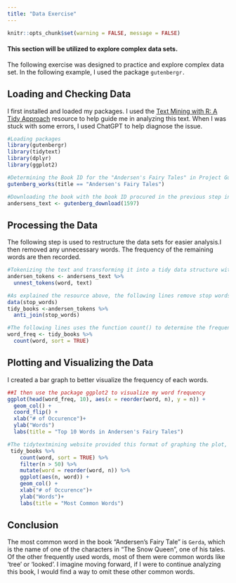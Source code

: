 ```yaml
---
title: "Data Exercise"
---
```


```r
knitr::opts_chunk$set(warning = FALSE, message = FALSE)
```

#### This section will be utilized to explore complex data sets. 

The following exercise was designed to practice and explore complex data set. In the following example, I used the package `gutenbergr.`

## Loading and Checking Data
I first installed and loaded my packages. I used the [Text Mining with R: A Tidy Approach](https://www.tidytextmining.com/) resource to help guide me in analyzing this text. When I was stuck with some errors, I used ChatGPT to help diagnose the issue. 

```r
#Loading packages
library(gutenbergr)
library(tidytext)
library(dplyr)
library(ggplot2)

#Determining the Book ID for the "Andersen's Fairy Tales" in Project Gutenberg
gutenberg_works(title == "Andersen's Fairy Tales")

#Downloading the book with the book ID procured in the previous step into the object "andersens_text"
andersens_text <- gutenberg_download(1597)
```

## Processing the Data
The following step is used to restructure the data sets for easier analysis.I then removed any unnecessary words. The frequency of the remaining words are then recorded. 
```r
#Tokenizing the text and transforming it into a tidy data structure with the 'unnest_tokens' function from 'tidytext'. This restructures the dataset to a on-token-per-row format. 
andersen_tokens <- andersens_text %>%
  unnest_tokens(word, text)

#As explained the resource above, the following lines remove stop words or extremely common words. 
data(stop_words)
tidy_books <-andersen_tokens %>%
  anti_join(stop_words)

#The following lines uses the function count() to determine the frequency of each word and apply it to an object called 'word_freq'  
word_freq <- tidy_books %>%
  count(word, sort = TRUE)
```

## Plotting and Visualizing the Data
I created a bar graph to better visualize the frequency of each words. 
```r
##I then use the package ggplot2 to visualize my word frequency
ggplot(head(word_freq, 10), aes(x = reorder(word, n), y = n)) +
  geom_col() +
  coord_flip() +
  xlab("# of Occurence")+
  ylab("Words")
  labs(title = "Top 10 Words in Andersen's Fairy Tales")

#The tidytextmining website provided this format of graphing the plot, and I readjusted it to fit my data set. I graphed this one to see any words with greater occurance than 50. 
 tidy_books %>%
    count(word, sort = TRUE) %>%
    filter(n > 50) %>%
    mutate(word = reorder(word, n)) %>%
    ggplot(aes(n, word)) +
    geom_col() +
    xlab("# of Occurence")+
    ylab("Words")+
    labs(title = "Most Common Words")
```

## Conclusion
The most common word in the book "Andersen's Fairy Tale" is `Gerda`, which is the name of one of the characters in "The Snow Queen", one of his tales. Of the other frequently used words, most of them were common words like 'tree' or 'looked'. I imagine moving forward, if I were to continue analyzing this book, I would find a way to omit these other common words. 
